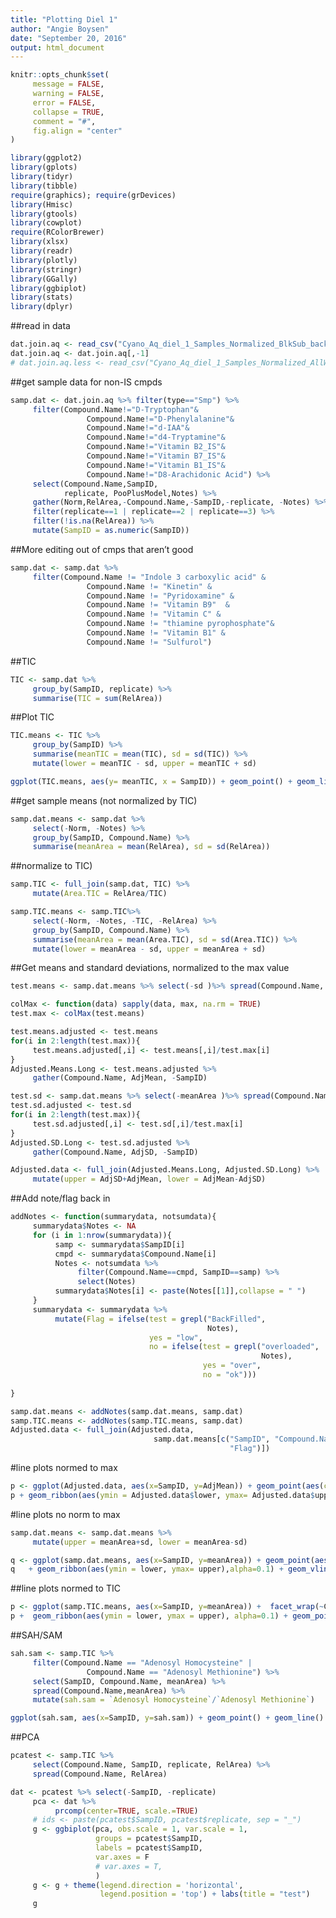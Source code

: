 ```yaml
---
title: "Plotting Diel 1"
author: "Angie Boysen"
date: "September 20, 2016"
output: html_document
---
```


```r
knitr::opts_chunk$set(  
     message = FALSE,
     warning = FALSE,
     error = FALSE, 
     collapse = TRUE,
     comment = "#",
     fig.align = "center"
)

library(ggplot2)
library(gplots)
library(tidyr)
library(tibble)
require(graphics); require(grDevices)
library(Hmisc)
library(gtools)
library(cowplot)
require(RColorBrewer)
library(xlsx)
library(readr)
library(plotly)
library(stringr)
library(GGally)
library(ggbiplot)
library(stats)
library(dplyr)
```

##read in data
```r
dat.join.aq <- read_csv("Cyano_Aq_diel_1_Samples_Normalized_BlkSub_backfill_2IS_noblk.csv")
dat.join.aq <- dat.join.aq[,-1]
# dat.join.aq.less <- read_csv("Cyano_Aq_diel_1_Samples_Normalized_AllWays_noblk.csv")
```


##get sample data for non-IS cmpds
```r
samp.dat <- dat.join.aq %>% filter(type=="Smp") %>%
     filter(Compound.Name!="D-Tryptophan"&
                 Compound.Name!="D-Phenylalanine"&
                 Compound.Name!="d-IAA"&
                 Compound.Name!="d4-Tryptamine"&
                 Compound.Name!="Vitamin B2_IS"&
                 Compound.Name!="Vitamin B7_IS"& 
                 Compound.Name!="Vitamin B1_IS"&
                 Compound.Name!="D8-Arachidonic Acid") %>%
     select(Compound.Name,SampID,
            replicate, PooPlusModel,Notes) %>% 
     gather(Norm,RelArea,-Compound.Name,-SampID,-replicate, -Notes) %>%
     filter(replicate==1 | replicate==2 | replicate==3) %>%
     filter(!is.na(RelArea)) %>%
     mutate(SampID = as.numeric(SampID))
```

##More editing out of cmps that aren't good
```r
samp.dat <- samp.dat %>%
     filter(Compound.Name != "Indole 3 carboxylic acid" &
                 Compound.Name != "Kinetin" &
                 Compound.Name != "Pyridoxamine" &
                 Compound.Name != "Vitamin B9"  &
                 Compound.Name != "Vitamin C" &
                 Compound.Name != "thiamine pyrophosphate"&
                 Compound.Name != "Vitamin B1" &
                 Compound.Name != "Sulfurol")
```

##TIC
```r
TIC <- samp.dat %>%
     group_by(SampID, replicate) %>%
     summarise(TIC = sum(RelArea))
```

##Plot TIC
```r
TIC.means <- TIC %>%
     group_by(SampID) %>%
     summarise(meanTIC = mean(TIC), sd = sd(TIC)) %>%
     mutate(lower = meanTIC - sd, upper = meanTIC + sd)

ggplot(TIC.means, aes(y= meanTIC, x = SampID)) + geom_point() + geom_line() + geom_ribbon(aes(ymin = TIC.means$lower, ymax= TIC.means$upper),alpha=0.1) + geom_vline(xintercept = c(5.5,11.5,17.5,23.5),linetype=2) 
```


##get sample means (not normalized by TIC)
```r
samp.dat.means <- samp.dat %>%
     select(-Norm, -Notes) %>%
     group_by(SampID, Compound.Name) %>%
     summarise(meanArea = mean(RelArea), sd = sd(RelArea))
```

##normalize to TIC)
```r
samp.TIC <- full_join(samp.dat, TIC) %>%
     mutate(Area.TIC = RelArea/TIC) 

samp.TIC.means <- samp.TIC%>%
     select(-Norm, -Notes, -TIC, -RelArea) %>%
     group_by(SampID, Compound.Name) %>%
     summarise(meanArea = mean(Area.TIC), sd = sd(Area.TIC)) %>%
     mutate(lower = meanArea - sd, upper = meanArea + sd)
```


##Get means and standard deviations, normalized to the max value
```r
test.means <- samp.dat.means %>% select(-sd )%>% spread(Compound.Name, meanArea)

colMax <- function(data) sapply(data, max, na.rm = TRUE)
test.max <- colMax(test.means)

test.means.adjusted <- test.means
for(i in 2:length(test.max)){
     test.means.adjusted[,i] <- test.means[,i]/test.max[i]
}
Adjusted.Means.Long <- test.means.adjusted %>%
     gather(Compound.Name, AdjMean, -SampID)

test.sd <- samp.dat.means %>% select(-meanArea )%>% spread(Compound.Name, sd)
test.sd.adjusted <- test.sd
for(i in 2:length(test.max)){
     test.sd.adjusted[,i] <- test.sd[,i]/test.max[i]
}
Adjusted.SD.Long <- test.sd.adjusted %>%
     gather(Compound.Name, AdjSD, -SampID)

Adjusted.data <- full_join(Adjusted.Means.Long, Adjusted.SD.Long) %>%
     mutate(upper = AdjSD+AdjMean, lower = AdjMean-AdjSD)
```

##Add note/flag back in
```r
addNotes <- function(summarydata, notsumdata){
     summarydata$Notes <- NA
     for (i in 1:nrow(summarydata)){
          samp <- summarydata$SampID[i]
          cmpd <- summarydata$Compound.Name[i]
          Notes <- notsumdata %>%
               filter(Compound.Name==cmpd, SampID==samp) %>%
               select(Notes) 
          summarydata$Notes[i] <- paste(Notes[[1]],collapse = " ")
     }
     summarydata <- summarydata %>%
          mutate(Flag = ifelse(test = grepl("BackFilled",
                                            Notes),
                               yes = "low",
                               no = ifelse(test = grepl("overloaded",
                                                        Notes),
                                           yes = "over",
                                           no = "ok")))
     
}
```

```r
samp.dat.means <- addNotes(samp.dat.means, samp.dat)
samp.TIC.means <- addNotes(samp.TIC.means, samp.dat)
Adjusted.data <- full_join(Adjusted.data, 
                                samp.dat.means[c("SampID", "Compound.Name",
                                                 "Flag")])
```


#line plots normed to max
```r
p <- ggplot(Adjusted.data, aes(x=SampID, y=AdjMean)) + geom_point(aes(color = Flag)) + scale_color_manual(values = c("grey","black","red")) + geom_line() + facet_wrap(~Compound.Name, scales = "free")
p + geom_ribbon(aes(ymin = Adjusted.data$lower, ymax= Adjusted.data$upper),alpha=0.1) + geom_vline(xintercept = c(5.5,11.5,17.5,23.5),linetype=2) 
```

#line plots no norm to max
```r
samp.dat.means <- samp.dat.means %>%
     mutate(upper = meanArea+sd, lower = meanArea-sd)

q <- ggplot(samp.dat.means, aes(x=SampID, y=meanArea)) + geom_point(aes(color = Flag)) + scale_color_manual(values = c("grey","black","red")) + geom_line() +   facet_wrap(~Compound.Name, scales = "free") 
q   + geom_ribbon(aes(ymin = lower, ymax= upper),alpha=0.1) + geom_vline(xintercept = c(5.5,11.5,17.5,23.5),linetype=2)
```

##line plots normed to TIC
```r
p <- ggplot(samp.TIC.means, aes(x=SampID, y=meanArea)) +  facet_wrap(~Compound.Name, scales = "free")
p +  geom_ribbon(aes(ymin = lower, ymax = upper), alpha=0.1) + geom_point(aes(color = Flag)) + scale_color_manual(values = c("grey","black","red")) + geom_line() + geom_vline(xintercept = c(5.5,11.5,17.5,23.5),linetype=2) 
```

##SAH/SAM
```r
sah.sam <- samp.TIC %>%
     filter(Compound.Name == "Adenosyl Homocysteine" |
                 Compound.Name == "Adenosyl Methionine") %>%
     select(SampID, Compound.Name, meanArea) %>%
     spread(Compound.Name,meanArea) %>%
     mutate(sah.sam = `Adenosyl Homocysteine`/`Adenosyl Methionine`)

ggplot(sah.sam, aes(x=SampID, y=sah.sam)) + geom_point() + geom_line() + geom_vline(xintercept = c(5.5,11.5,17.5,23.5),linetype=2) 

```

##PCA
```r
pcatest <- samp.TIC %>%
     select(Compound.Name, SampID, replicate, RelArea) %>%
     spread(Compound.Name, RelArea)

dat <- pcatest %>% select(-SampID, -replicate)
     pca <- dat %>% 
          prcomp(center=TRUE, scale.=TRUE)
     # ids <- paste(pcatest$SampID, pcatest$replicate, sep = "_")
     g <- ggbiplot(pca, obs.scale = 1, var.scale = 1, 
                   groups = pcatest$SampID, 
                   labels = pcatest$SampID,
                   var.axes = F
                   # var.axes = T,
                   )
     g <- g + theme(legend.direction = 'horizontal', 
                    legend.position = 'top') + labs(title = "test")
     g
```

